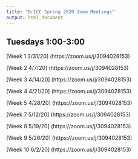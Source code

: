 ```yaml
---
title: "BrICC Spring 2020 Zoom Meetings"
output: html_document
---
```



## Tuesdays 1:00-3:00

[Week 1 3/31/20] (https://zoom.us/j/3094028153)

[Week 2 4/7/20] (https://zoom.us/j/3094028153)

[Week 3 4/14/20] (https://zoom.us/j/3094028153)

[Week 4 4/21/20] (https://zoom.us/j/3094028153)

[Week 5 4/28/20] (https://zoom.us/j/3094028153)

[Week 7 5/12/20] (https://zoom.us/j/3094028153)

[Week 8 5/19/20] (https://zoom.us/j/3094028153)

[Week 9 5/26/20] (https://zoom.us/j/3094028153)

[Week 10 6/2/20] (https://zoom.us/j/3094028153)
